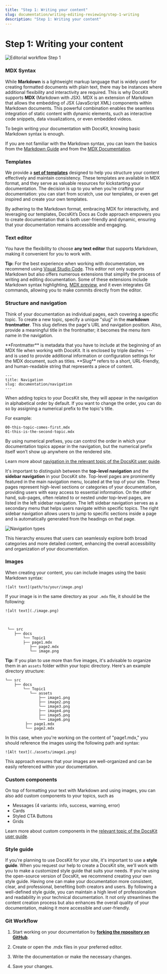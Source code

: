 ```yaml
---
title: "Step 1: Writing your content"
slug: documentation/writing-editing-reviewing/step-1-writing
description: "Step 1: Writing your content"
---
```


# Step 1: Writing your content

![Editorial workflow Step 1](./assets/Editorial_workflow_1.png)


### MDX Syntax

While **Markdown** is a lightweight markup language that is widely used for creating formatted documents with plain text, there may be instances where additional flexibility and interactivity are required. This is why DocsKit supports **MDX** (Markdown with JSX). MDX is an extension of Markdown that allows the embedding of JSX (JavaScript XML) components within Markdown documents. This powerful combination enables the seamless integration of static content with dynamic elements, such as interactive code snippets, data visualizations, or even embedded videos.

To begin writing your documentation with DocsKit, knowing basic Markdown syntax is enough.

<Message> If you are not familiar with the Markdown syntax, you can learn the basics from the [Markdown Guide](https://www.markdownguide.org/) and from the [MDX Documentation](https://mdxjs.com/docs/what-is-mdx/).</Message>


### Templates

We provide a **[set of templates](https://docskit.platformos.com/resources/templates/)** designed to help you structure your content effectively and maintain consistency. These templates are available in MDX format, and they serve as valuable resources for kickstarting your documentation. The decision is up to you when you’re crafting your documentation: you can start from scratch, use our templates, or even get inspired and create your own templates.

By adhering to the Markdown format, embracing MDX for interactivity, and leveraging our templates, DocsKit’s Docs as Code approach empowers you to create documentation that is both user-friendly and dynamic, ensuring that your documentation remains accessible and engaging.

 
### Text editor

You have the flexibility to choose **any text editor** that supports Markdown, making it convenient for you to work with.

**Tip:** For the best experience when working with documentation, we recommend using [Visual Studio Code](https://code.visualstudio.com/). This editor not only supports Markdown but also offers numerous extensions that simplify the process of writing and editing documentation. Some of these extensions include Markdown syntax highlighting, [MDX preview](https://marketplace.visualstudio.com/items?itemName=xyc.vscode-mdx-preview), and it even integrates Git commands, allowing you to make commits directly from the editor.


### Structure and navigation

Think of your documentation as individual pages, each covering a specific topic. To create a new topic, specify a unique "slug" in the **markdown frontmatter**. This slug defines the page's URL and navigation position. Also, provide a meaningful title in the frontmatter; it becomes the menu item name in the navigation.

<Message>
**Frontmatter** is metadata that you have to include at the beginning of an MDX file when working with DocsKit. It is enclosed by triple dashes `---` and is used to provide additional information or configuration settings for the MDX document, such as titles. **Slug** refers to a short, URL-friendly, and human-readable string that represents a piece of content.
</Message>

```
---
title: Navigation
slug: documentation/navigation
---
```


When adding topics to your DocsKit site, they will appear in the navigation in alphabetical order by default. If you want to change the order, you can do so by assigning a numerical prefix to the topic's title.

For example:


```
00-this-topic-comes-first.mdx
01-this-is-the-second-topic.mdx
```


By using numerical prefixes, you can control the order in which your documentation topics appear in the navigation, but the numerical prefix itself won’t show up anywhere on the rendered site.

<Message> Learn more about [navigation in the relevant topic of the DocsKit user guide](https://docskit.platformos.com/documentation/navigation/).</Message>

It's important to distinguish between the **top-level navigation** and the **sidebar navigation** in your DocsKit site.
Top-level pages are prominently featured in the main navigation menu, located at the top of your site.
These pages represent high-level sections or categories of your documentation, providing users with easy access to essential information.
On the other hand, sub-pages, often related to or nested under top-level pages, are listed in the left sidebar navigation.
The left sidebar navigation serves as a secondary menu that helps users navigate within specific topics.
The right sidebar navigation allows users to jump to specific sections inside a page and is automatically generated from the headings on that page.

![Navigation types](./assets/DocsKit_Navigation.png)

This hierarchy ensures that users can seamlessly explore both broad categories and more detailed content, enhancing the overall accessibility and organization of your documentation.


### Images

When creating your content, you can include images using the basic Markdown syntax:


```
![alt text](path/to/your/image.png)
```

If your image is in the same directory as your `.mdx` file, it should be the following:

```
![alt text](./image.png)
```

<br />

```
 └── src
    ├── docs
        └── Topic1
        ├── page1.mdx
           ├── page2.mdx
           └── image.png
```


**Tip:** If you plan to use more than five images, it's advisable to organize them in an `assets` folder within your topic directory. Here's an example directory structure:


```
└── src
    ├── docs
        └── Topic1
           └── assets
        	   ├── image1.png
        	   ├── image2.png
        	   └── image3.png
        	   ├── image4.png
        	   ├── image5.png
        	   └── image6.png
   	     ├── page1.mdx
   	     └── page2.mdx
```


In this case, when you're working on the content of "page1.mdx," you should reference the images using the following path and syntax:


```
![Alt text](./assets/image1.png)
```


This approach ensures that your images are well-organized and can be easily referenced within your documentation.


### Custom components

On top of formatting your text with Markdown and using images, you can also add custom components to your topics, such as

* Messages (4 variants: info, success, warning, error)
* Cards
* Styled CTA Buttons
* Grids

<Message> Learn more about custom components in the [relevant topic of the DocsKit user guide](https://docskit.platformos.com/documentation/components/).</Message>


### Style guide

If you're planning to use DocsKit for your site, it's important to use a **style guide**. When you request our help to create a DocsKit site, we'll work with you to make a customized style guide that suits your needs. If you're using the open-source version of DocsKit, we recommend creating your own style guide. Having one can make your documentation more consistent, clear, and professional, benefiting both creators and users. By following a well-defined style guide, you can maintain a high level of professionalism and readability in your technical documentation. It not only streamlines the content creation process but also enhances the overall quality of your documentation, making it more accessible and user-friendly.


### Git Workflow

1. Start working on your documentation by **[forking the repository on GitHub](https://docs.github.com/en/get-started/quickstart/fork-a-repo)**. 

2. Create or open the .mdx files in your preferred editor.

3. Write the documentation or make the necessary changes.

4. Save your changes.